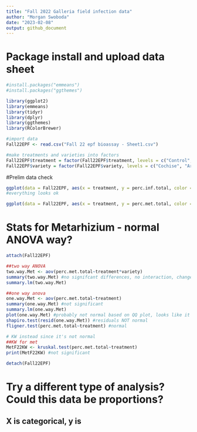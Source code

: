 ```yaml
---
title: "Fall 2022 Galleria field infection data"
author: "Morgan Swoboda"
date: "2023-02-08"
output: github_document
---
```


# Package install and upload data sheet
```r

#install.packages("emmeans")
#install.packages("ggthemes")

library(ggplot2)
library(emmeans)
library(tidyr)
library(dplyr)
library(ggthemes)
library(RColorBrewer)

#import data
Fall22EPF <- read.csv("Fall 22 epf bioassay - Sheet1.csv")

#make treatments and varieties into factors
Fall22EPF$treatment = factor(Fall22EPF$treatment, levels = c("Control", "10Met", "10Bb"))
Fall22EPF$variety = factor(Fall22EPF$variety, levels = c("Cochise", "Armani"))
```

#Prelim data check
```r
ggplot(data = Fall22EPF, aes(x = treatment, y = perc.inf.total, color = variety)) + geom_boxplot() + ggtitle("Total infection")
#everything looks ok

ggplot(data = Fall22EPF, aes(x = treatment, y = perc.met.total, color = variety)) + geom_boxplot() + ggtitle("Metarhizium infection")
```
# Stats for Metarhizium - normal ANOVA way?
```r
attach(Fall22EPF)

##two way ANOVA
two.way.Met <- aov(perc.met.total~treatment*variety)
summary(two.way.Met) #no signifcant differences, no interaction, change to one way model instead
summary.lm(two.way.Met)

##one way anova
one.way.Met <- aov(perc.met.total~treatment)
summary(one.way.Met) #not significant
summary.lm(one.way.Met)
plot(one.way.Met) #probably not normal based on QQ plot, looks like it's exponential?
shapiro.test(resid(one.way.Met)) #residuals NOT normal
fligner.test(perc.met.total~treatment) #normal

# KW instead since it's not normal
##KW for met
MetF22KW <- kruskal.test(perc.met.total~treatment)
print(MetF22KW) #not significant

detach(Fall22EPF)
```
# Try a different type of analysis? Could this data be proportions?
## X is categorical, y is 
```r

```


